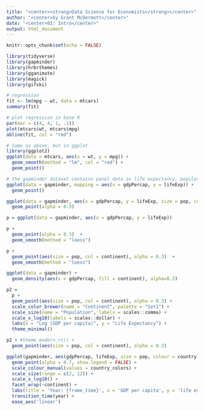 ```yaml
---
title: "<center><strong>Data Science for Economists</strong></center>"
author: "<center>by Grant McDermott</center>"
date: "<center>01: Intro</center>"
output: html_document
---
```


```r

knitr::opts_chunk$set(echo = FALSE)

library(tidyverse)
library(gapminder)
library(hrbrthemes)
library(gganimate)
library(magick)
library(gifski)

```



```r

# regression
fit <- lm(mpg ~ wt, data = mtcars)
summary(fit)

```


```r

# plot regression in base R
par(mar = c(4, 4, 1, .1))
plot(mtcars$wt, mtcars$mpg)
abline(fit, col = "red")

```

```r

# Same as above, but in ggplot
library(ggplot2)
ggplot(data = mtcars, aes(x = wt, y = mpg)) + 
  geom_smooth(method = "lm", col = "red") + 
  geom_point()

```

```r

# the gapminder dataset contains panel data on life expectancy, population size, and GDP per capita for 142 countries since the 1950s
ggplot(data = gapminder, mapping = aes(x = gdpPercap, y = lifeExp)) + 
  geom_point()

```

```r

ggplot(data = gapminder, aes(x = gdpPercap, y = lifeExp, size = pop, col = continent)) + 
  geom_point(alpha = 0.3)

```


```r

p = ggplot(data = gapminder, aes(x = gdpPercap, y = lifeExp))

p + 
  geom_point(alpha = 0.3)  +
  geom_smooth(method = "loess")

```



```r

p + 
  geom_point(aes(size = pop, col = continent), alpha = 0.3)  +
  geom_smooth(method = "loess")

```


```r

ggplot(data = gapminder) +
  geom_density(aes(x = gdpPercap, fill = continent), alpha=0.3)

```



```r

p2 =
  p +
  geom_point(aes(size = pop, col = continent), alpha = 0.3) +
  scale_color_brewer(name = "Continent", palette = "Set1") +
  scale_size(name = "Population", labels = scales::comma) + 
  scale_x_log10(labels = scales::dollar) +
  labs(x = "Log (GDP per capita)", y = "Life Expectancy") + 
  theme_minimal()

p2 + #theme_modern_rc() + 
  geom_point(aes(size = pop, col = continent), alpha = 0.2)

```



```r

ggplot(gapminder, aes(gdpPercap, lifeExp, size = pop, colour = country)) +
  geom_point(alpha = 0.7, show.legend = FALSE) +
  scale_colour_manual(values = country_colors) +
  scale_size(range = c(2, 12)) +
  scale_x_log10() +
  facet_wrap(~continent) +
  labs(title = 'Year: {frame_time}', x = 'GDP per capita', y = 'life expectancy') +
  transition_time(year) +
  ease_aes('linear')

```